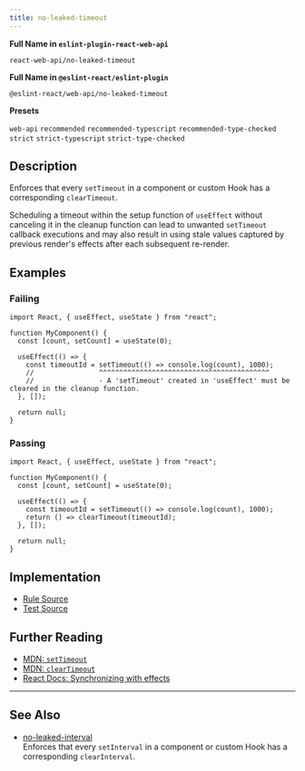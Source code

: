 ```yaml
---
title: no-leaked-timeout
---
```


**Full Name in `eslint-plugin-react-web-api`**

```plain copy
react-web-api/no-leaked-timeout
```

**Full Name in `@eslint-react/eslint-plugin`**

```plain copy
@eslint-react/web-api/no-leaked-timeout
```

**Presets**

`web-api`
`recommended`
`recommended-typescript`
`recommended-type-checked`
`strict`
`strict-typescript`
`strict-type-checked`

## Description

Enforces that every `setTimeout` in a component or custom Hook has a corresponding `clearTimeout`.

Scheduling a timeout within the setup function of `useEffect` without canceling it in the cleanup function can lead to unwanted `setTimeout` callback executions and may also result in using stale values captured by previous render's effects after each subsequent re-render.

## Examples

### Failing

```tsx
import React, { useEffect, useState } from "react";

function MyComponent() {
  const [count, setCount] = useState(0);

  useEffect(() => {
    const timeoutId = setTimeout(() => console.log(count), 1000);
    //                ^^^^^^^^^^^^^^^^^^^^^^^^^^^^^^^^^^^^^^^^^^
    //                - A 'setTimeout' created in 'useEffect' must be cleared in the cleanup function.
  }, []);

  return null;
}
```

### Passing

```tsx
import React, { useEffect, useState } from "react";

function MyComponent() {
  const [count, setCount] = useState(0);

  useEffect(() => {
    const timeoutId = setTimeout(() => console.log(count), 1000);
    return () => clearTimeout(timeoutId);
  }, []);

  return null;
}
```

## Implementation

- [Rule Source](https://github.com/Rel1cx/eslint-react/tree/main/packages/plugins/eslint-plugin-react-web-api/src/rules/no-leaked-timeout.ts)
- [Test Source](https://github.com/Rel1cx/eslint-react/tree/main/packages/plugins/eslint-plugin-react-web-api/src/rules/no-leaked-timeout.spec.ts)

## Further Reading

- [MDN: `setTimeout`](https://developer.mozilla.org/en-US/docs/Web/API/setTimeout)
- [MDN: `clearTimeout`](https://developer.mozilla.org/en-US/docs/Web/API/clearTimeout)
- [React Docs: Synchronizing with effects](https://react.dev/learn/synchronizing-with-effects#putting-it-all-together)

---

## See Also

- [no-leaked-interval](./web-api-no-leaked-interval)\
  Enforces that every `setInterval` in a component or custom Hook has a corresponding `clearInterval`.
